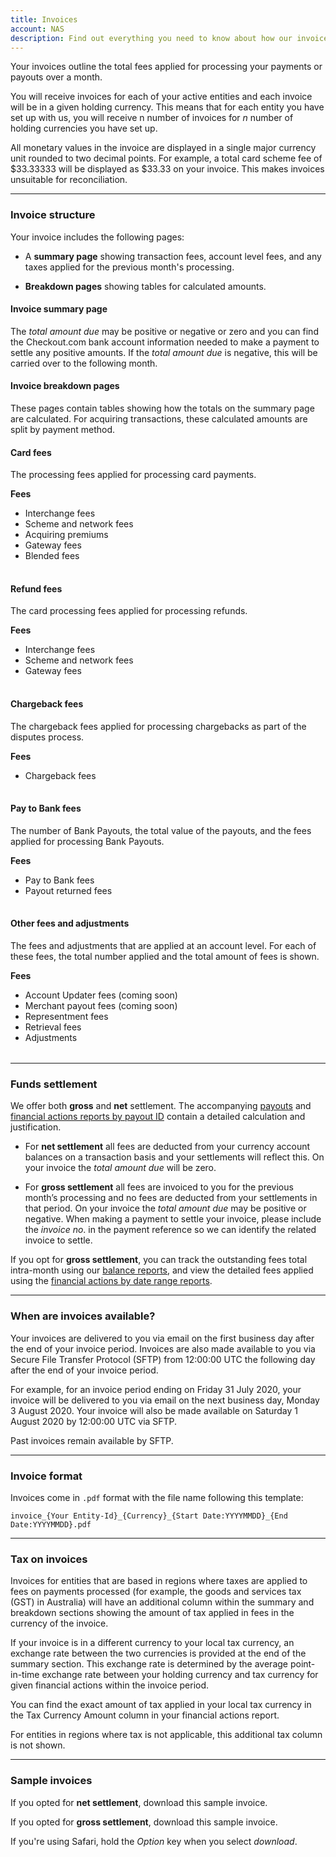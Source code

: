 ```yaml
---
title: Invoices
account: NAS
description: Find out everything you need to know about how our invoices work, and how often you'll receive them.
---
```


Your invoices outline the total fees applied for processing your payments or payouts over a month.

You will receive invoices for each of your active entities and each invoice will be in a given holding currency. This means that for each entity you have set up with us, you will receive n number of invoices for _n_ number of holding currencies you have set up.

<TipBox variant="info">

   All monetary values in the invoice are displayed in a single major currency unit rounded to two decimal points. For example, a total card scheme fee of $33.33333 will be displayed as $33.33 on your invoice. This makes invoices unsuitable for reconciliation.

</TipBox>

---

### Invoice structure

Your invoice includes the following pages:

- A **summary page** showing transaction fees, account level fees, and any taxes applied for the previous month's processing.

- **Breakdown pages** showing tables for calculated amounts.

#### Invoice summary page

The _total amount due_ may be positive or negative or zero and you can find the Checkout.com bank account information needed to make a payment to settle any positive amounts. If the _total amount due_ is negative, this will be carried over to the following month.

#### Invoice breakdown pages

These pages contain tables showing how the totals on the summary page are calculated. For acquiring transactions, these calculated amounts are split by payment method.

<Accordion title="Learn about the fee categories and the fees comprising them">

<Table>
<TableBody>
<TableRow>

#### Card fees

The processing fees applied for processing card payments.

**Fees**

- Interchange fees
- Scheme and network fees
- Acquiring premiums
- Gateway fees
- Blended fees


</TableRow>
</TableBody>
</Table>  

<Table>
<TableBody>
<TableRow>


#### Refund fees

The card processing fees applied for processing refunds.

**Fees**

- Interchange fees
- Scheme and network fees
- Gateway fees


</TableRow>
</TableBody>
</Table>  

<Table>
<TableBody>
<TableRow>


#### Chargeback fees

The chargeback fees applied for processing chargebacks as part of the disputes process.

**Fees**

- Chargeback fees


</TableRow>
</TableBody>
</Table> 

<Table>
<TableBody>
<TableRow>


#### Pay to Bank fees

The number of Bank Payouts, the total value of the payouts, and the fees applied for processing Bank Payouts.

**Fees**

- Pay to Bank fees
- Payout returned fees


</TableRow>
</TableBody>
</Table> 

<Table>
<TableBody>
<TableRow>


#### Other fees and adjustments

The fees and adjustments that are applied at an account level. For each of these fees, the total number applied and the total amount of fees is shown.

**Fees**

- Account Updater fees (coming soon)
- Merchant payout fees (coming soon)
- Representment fees
- Retrieval fees
- Adjustments


</TableRow>
</TableBody>
</Table> 

</Accordion>

---

### Funds settlement

We offer both **gross** and **net** settlement. The accompanying [payouts](/reporting/reconciliation-reports/payouts-reports) and [financial actions reports by payout ID](/reporting/reconciliation-reports/financial-actions-reports) contain a detailed calculation and justification.

- For **net settlement** all fees are deducted from your currency account balances on a transaction basis and your settlements will reflect this. On your invoice the _total amount due_ will be zero.

- For **gross settlement** all fees are invoiced to you for the previous month’s processing and no fees are deducted from your settlements in that period. On your invoice the _total amount due_ may be positive or negative. When making a payment to settle your invoice, please include the _invoice no_. in the payment reference so we can identify the related invoice to settle.

<TipBox variant="info">

If you opt for **gross settlement**, you can track the outstanding fees total intra-month using our [balance reports](/reporting/reconciliation-reports/balance-reports), and view the detailed fees applied using the [financial actions by date range reports](/reporting/reconciliation-reports/financial-actions-reports).

</TipBox>

---

### When are invoices available?

Your invoices are delivered to you via email on the first business day after the end of your invoice period. Invoices are also made available to you via Secure File Transfer Protocol (SFTP) from 12:00:00 UTC the following day after the end of your invoice period.

For example, for an invoice period ending on Friday 31 July 2020, your invoice will be delivered to you via email on the next business day, Monday 3 August 2020. Your invoice will also be made available on Saturday 1 August 2020 by 12:00:00 UTC via SFTP.

<TipBox variant="success">

Past invoices remain available by SFTP.

</TipBox>

---

### Invoice format

Invoices come in `.pdf` format with the file name following this template:

`invoice_{Your Entity-Id}_{Currency}_{Start Date:YYYYMMDD}_{End Date:YYYYMMDD}.pdf`

---

### Tax on invoices

Invoices for entities that are based in regions where taxes are applied to fees on payments processed (for example, the goods and services tax (GST) in Australia) will have an additional column within the summary and breakdown sections showing the amount of tax applied in fees in the currency of the invoice.

If your invoice is in a different currency to your local tax currency, an exchange rate between the two currencies is provided at the end of the summary section. This exchange rate is determined by the average point-in-time exchange rate between your holding currency and tax currency for given financial actions within the invoice period.

You can find the exact amount of tax applied in your local tax currency in the Tax Currency Amount column in your financial actions report.

For entities in regions where tax is not applicable, this additional tax column is not shown.

---

### Sample invoices

If you opted for **net settlement**, <ExternalLink href="https://assets.checkout.com/docs/downloads/sample_invoice_net.pdf" target="_blank">download this sample invoice</ExternalLink>.

If you opted for **gross settlement**, <ExternalLink href="https://assets.checkout.com/docs/downloads/sample_invoice.pdf" target="_blank">download this sample invoice</ExternalLink>.

<TipBox variant="info">

If you're using Safari, hold the _Option_ key when you select _download_.

</TipBox>


